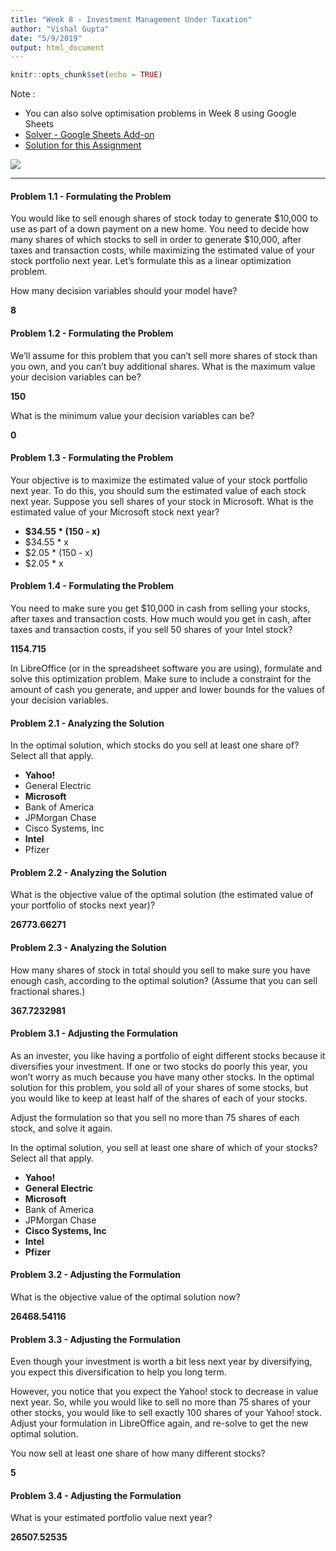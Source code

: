 ```yaml
---
title: "Week 8 - Investment Management Under Taxation"
author: "Vishal Gupta"
date: "5/9/2019"
output: html_document
---
```


```r
knitr::opts_chunk$set(echo = TRUE)
```

Note : 

- You can also solve optimisation problems in Week 8 using Google Sheets 
- [Solver - Google Sheets Add-on](https://chrome.google.com/webstore/detail/solver/iennicjichkeiajiflbcmaaohildohpb?hl=en)
- [Solution for this Assignment](https://docs.google.com/spreadsheets/d/1zoHZBGae52zZ_LsSdOYk7-UwfHKW2yy78e_UVWt_RY8/edit?usp=sharing)

![](/Users/vishalgupta/Desktop/Screenshot 2019-05-09 at 8.32.10 AM.png)

---

#### Problem 1.1 - Formulating the Problem

You would like to sell enough shares of stock today to generate $10,000 to use as part of a down payment on a new home. You need to decide how many shares of which stocks to sell in order to generate $10,000, after taxes and transaction costs, while maximizing the estimated value of your stock portfolio next year. Let's formulate this as a linear optimization problem.

How many decision variables should your model have?

**8**


#### Problem 1.2 - Formulating the Problem

We'll assume for this problem that you can't sell more shares of stock than you own, and you can't buy additional shares. What is the maximum value your decision variables can be?

**150**

What is the minimum value your decision variables can be?

**0**


#### Problem 1.3 - Formulating the Problem

Your objective is to maximize the estimated value of your stock portfolio next year. To do this, you should sum the estimated value of each stock next year. Suppose you sell  shares of your stock in Microsoft. What is the estimated value of your Microsoft stock next year?

- **$34.55 * (150 - x)**
- $34.55 * x
- $2.05 * (150 - x)
- $2.05 * x

#### Problem 1.4 - Formulating the Problem

You need to make sure you get $10,000 in cash from selling your stocks, after taxes and transaction costs. How much would you get in cash, after taxes and transaction costs, if you sell 50 shares of your Intel stock?

**1154.715**

In LibreOffice (or in the spreadsheet software you are using), formulate and solve this optimization problem. Make sure to include a constraint for the amount of cash you generate, and upper and lower bounds for the values of your decision variables.

#### Problem 2.1 - Analyzing the Solution

In the optimal solution, which stocks do you sell at least one share of? Select all that apply.

- **Yahoo!**
- General Electric
- **Microsoft**
- Bank of America
- JPMorgan Chase
- Cisco Systems, Inc
- **Intel**
- Pfizer

#### Problem 2.2 - Analyzing the Solution

What is the objective value of the optimal solution (the estimated value of your portfolio of stocks next year)?

**26773.66271**

#### Problem 2.3 - Analyzing the Solution

How many shares of stock in total should you sell to make sure you have enough cash, according to the optimal solution? (Assume that you can sell fractional shares.)

**367.7232981**

#### Problem 3.1 - Adjusting the Formulation

As an invester, you like having a portfolio of eight different stocks because it diversifies your investment. If one or two stocks do poorly this year, you won't worry as much because you have many other stocks. In the optimal solution for this problem, you sold all of your shares of some stocks, but you would like to keep at least half of the shares of each of your stocks.

Adjust the formulation so that you sell no more than 75 shares of each stock, and solve it again.

In the optimal solution, you sell at least one share of which of your stocks? Select all that apply.

- **Yahoo!**
- **General Electric**
- **Microsoft**
- Bank of America
- JPMorgan Chase
- **Cisco Systems, Inc**
- **Intel**
- **Pfizer**

#### Problem 3.2 - Adjusting the Formulation

What is the objective value of the optimal solution now?

**26468.54116**

#### Problem 3.3 - Adjusting the Formulation

Even though your investment is worth a bit less next year by diversifying, you expect this diversification to help you long term.

However, you notice that you expect the Yahoo! stock to decrease in value next year. So, while you would like to sell no more than 75 shares of your other stocks, you would like to sell exactly 100 shares of your Yahoo! stock. Adjust your formulation in LibreOffice again, and re-solve to get the new optimal solution.

You now sell at least one share of how many different stocks?

**5**

#### Problem 3.4 - Adjusting the Formulation

What is your estimated portfolio value next year?

**26507.52535**
